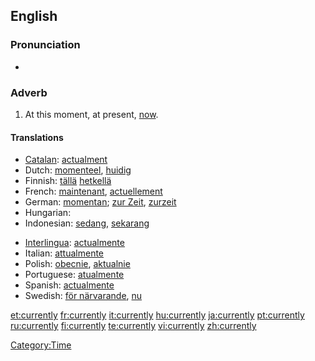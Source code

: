 ==English==

===Pronunciation===
* {{audio|en-us-currently.ogg|Audio (US)}}

===Adverb===
{{en-adv}}

# At this moment, at present, [[now]].

====Translations====
{{top}}
* [[Catalan]]: [[actualment]]
* Dutch: [[momenteel]], [[huidig]]
* Finnish: [[tällä]] [[hetkellä]]
* French: [[maintenant]], [[actuellement]]
* German: [[momentan]]; [[zur Zeit]], [[zurzeit]]
* Hungarian: {{t|hu|jelenleg}}
* Indonesian: [[sedang]], [[sekarang]]
{{mid}}
* [[Interlingua]]: [[actualmente]]
* Italian: [[attualmente]]
* Polish: [[obecnie]], [[aktualnie]]
* Portuguese: [[atualmente]]
* Spanish: [[actualmente]]
* Swedish: [[för närvarande]], [[nu]]
{{bottom}}

[[Category:Time]]

[[et:currently]]
[[fr:currently]]
[[it:currently]]
[[hu:currently]]
[[ja:currently]]
[[pt:currently]]
[[ru:currently]]
[[fi:currently]]
[[te:currently]]
[[vi:currently]]
[[zh:currently]]
